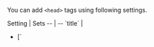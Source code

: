 
You can add `<head>` tags using following settings.

<TableStyle>
Setting | Sets
-- | --
<Link href="/title">`title`</Link> | <ul><li>[`<title>`](https://developer.mozilla.org/en-US/docs/Web/HTML/Element/title)</li> <li>[`<meta property="og:title">`](https://ogp.me/#metadata:~:text=every%20page%20are%3A-,og%3Atitle,-%2D%20The%20title%20of)</li></ul>
<Link href="/description">`description`</Link> | <ul><li>[`<meta name="description">`](https://moz.com/learn/seo/meta-description)</li> <li>[`<meta property="og:description">`](https://ogp.me/#optional:~:text=accompany%20this%20object.-,og%3Adescription,-%2D%20A%20one%20to)</li></ul>
<Link href="/image">`image`</Link> | <ul> <li>[`<meta property="og:image">`](https://ahrefs.com/blog/open-graph-meta-tags/#:~:text=8%20simple%20steps.%22%20/%3E-,%3Cmeta%20property%3D%22og%3Aimage%22,-content%3D%22https%3A//ahrefs) (preview image upon URL sharing)</li> <li>[`<meta name="twitter:card" content="summary_large_image">`](https://ogp.me/#optional:~:text=accompany%20this%20object.-,og%3Adescription,-%2D%20A%20one%20to)</li></ul>
<Link href="/viewport">`viewport`</Link> | <ul><li>[`<meta name="viewport">`](https://developer.mozilla.org/en-US/docs/Web/HTML/Viewport_meta_tag)</li></ul>
<Link href="/Head-setting">`Head`</Link> | Other `<head>` tags such as: <ul> <li>[`<link rel="icon">`](https://developer.mozilla.org/en-US/docs/Web/HTML/Element/link) (favicon)</li> <li>[`<link rel="apple-touch-icon">`](https://stackoverflow.com/questions/20440512/why-use-link-rel-apple-touch-icon-image-src/20440627#20440627) (mobile icon)</li> <li>[`<script>`](https://developer.mozilla.org/en-US/docs/Web/HTML/Element/script)</li> <li>...</li> </ul>
</TableStyle>

> You can set these settings dynamically:
> - Inside your `+data` hook, by using the <Link href="/useConfig">`useConfig()` hook</Link>.
> - Inside your components, by using the <Link href="/useConfig#config-head">`<Config>` and `<Head>` components</Link>.

> See <Link href="/settings#html" /> for other HTML settings (most notably `bodyAttributes`, `htmlAttributes`, `lang`).

> These settings are provided by <UiFrameworkExtension name />. If you don't use <UiFrameworkExtension name /> then see <Link href="/head-manual" />.

> You can <Link href="#custom-settings">create your own custom settings</Link>.


## Defaults

You can set defaults (that pages can override).

```js
// pages/+config.js

import image from './previewImage.jpg'

export default {
  // Default <title>
  title: 'Awesome Rockets',
  // Default <meta name="description">
  description: 'We deliver payload to space',
  // Default <meta property="og:image">
  image
}
```

## Page-specific

You can set values for one page or a group of pages (potentially overriding defaults).

```js
// pages/starship/+config.js

export default {
  title: 'Rocket: Starship',
  description: 'The Starship is the largest rocket ever built.'
}
```

> See: <Link href="/config#inheritance"/>


## `Head` setting

For other `<head>` tags, you can use the `Head` setting:

```jsx
// pages/+Head.jsx or
// pages/+Head.vue

import favicon from './favicon.svg'

// Applies to all pages (cannot be overriden)
export function Head() {
  // All pages share the same favicon
  return <>
    <link rel="icon" href={favicon} type="image/svg+xml">
  </>
}
```

> Unlike `title`/`description`/`image`, the `Head` setting is cumulative which means that `pages/+Head.js` cannot be overriden, see <Link href="/Head-setting#cumulative"></Link>.


## Data

You can set `<head>` tags based on <Link href="/data-fetching">fetched data</Link>:

```js
// pages/rocket/starship/+data.js

export async function data() {
  const data = await sql.run(
    'SELECT { title, description } FROM rockets WHERE name = "starship";'
  )
  return data
}
```
```ts
// pages/rocket/starship/+title.ts

import type { PageContext } from 'vike/types'
import type { Data } from './+data'

// Overrides the default <title>
export default (pageContext: PageContext<Data>) => pageContext.data.title
```

You can define the logic once and apply it to all pages:

```js
// pages/+title.js

// Applies to all pages: if a page fetches data and data.title is defined then
// use it to set the page's title.
export default (pageContext) => pageContext.data?.title || 'Some Default Title'
```

You can use:
- <Link href="/useData">`useData()`</Link> and <Link href="/usePageContext">`usePageContext()`</Link> inside the `+Head` setting, see <Link href="/Head-setting#using-data" />.
- <Link href="/useConfig">The `useConfig()` hook</Link> to set `<head>` tags inside your `+data` hook (or any Vike hook).
- <Link href="/useConfig#config-head">The `<Config>` and `<Head>` components</Link> to set `<head>` tags inside your components.
  > The `<Config>` and `<Head>` components are particularly relevant when using integrations that enable data-fetching components, such as [`vike-react-query`](https://github.com/vikejs/vike-react/tree/main/packages/vike-react-query#readme) and [`vike-react-apollo`](https://github.com/vikejs/vike-react/tree/main/packages/vike-react-apollo#readme).

> The settings `description` and `image` can also access the <Link href="/pageContext">`pageContext`</Link> like this.


## Custom settings

You can create your own custom settings.

For example, let's create a new setting `dynamicFavicon` that allows different favicons to be set for different pages.

### Setting creation

```js
// pages/+config.js

export default {
  meta: {
    dynamicFavicon: {
      env: { server: true, client: true }
    }
  }
}
```
> See: <Link href="/meta" />

```js
// pages/+Head.jsx

import { usePageContext } from 'vike-react/usePageContext' // or vike-vue / vike-solid

export default () => {
  const pageContext = usePageContext()
  const { dynamicFavicon } = pageContext.config
  return <>
    { dynamicFavicon && <link rel="icon" href={dynamicFavicon}> }
  <>
}
```
```js
// pages/+onAfterRenderClient.js

export default (pageContext) => {
  if (!pageContext.isHydration) {
    const { dynamicFavicon } = pageContext.config
    updateFavicon(dynamicFavicon)
  }
}

// https://stackoverflow.com/questions/260857/changing-website-favicon-dynamically
function updateFavicon(dynamicFavicon) {
  let link = document.querySelector("link[rel~='icon']")
  if (!dynamicFavicon) {
    if (link) document.head.removeChild(link)
    return
  }
  if (!link) {
    link = document.createElement('link')
    link.rel = 'icon'
    document.head.appendChild(link)
  }
  link.href = dynamicFavicon
}
```

For TypeScript users:

```ts
// pages/+config.js

declare global {
  namespace Vike {
    interface Config {
      dynamicFavicon?: string
    }
  }
}
```

> See: <Link href="/meta#typescript" />

### Setting usage

```js
// pages/+config.js

import favicon from './favicon.svg'

export {
  // Default favicon
  dynamicFavicon: favicon
}
```

```js
// pages/premium-members/+config.js

import favicon from './favicon.svg'

export {
  // Favicon for /premium-members
  dynamicFavicon: favicon
}
```

## Internationalization

Example of internationalizing (i18n) `<head>` tags:

```jsx
// pages/+Head.js
// Environment: server

export { Head }

import { usePageContext } from 'vike-react/usePageContext' // or 'vike-vue' / 'vike-solid'

function Head() {
  const pageContext = usePageContext()
  const description = pageContext.locale === 'de-DE' ?
    'Wir liefern zum Weltall.' :
    'We deliver payload to space.'
  return <>
    <meta name="description" content={description}>
  </>
}
```
```js
// pages/+title.js
// Environment: server, client

export function title(pageContext) {
  const title = pageContext.locale === 'de-DE' ?
    'AwesomeRockets | Das Weltall Unternehmen' :
    'AwesomeRockets | The space company'
  return title
}
```

See also:
 - <Link href="/i18n" />
 - <Link href="/usePageContext" />


## Markdown

See <Link href="/markdown#metadata" />.


## See also

- [Blog post "My current HTML boilerplate" showcasing and explaing a common boilerplate](https://www.matuzo.at/blog/html-boilerplate/)
- <Link href="/settings#html" doNotInferSectionTitle />
